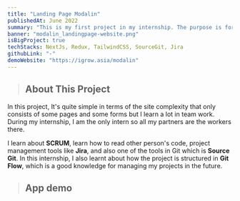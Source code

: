 ```yaml
---
title: "Landing Page Modalin"
publishedAt: June 2022
summary: "This is my first project in my internship. The purpose is for promotes new products and make them interested."
banner: "modalin_landingpage-website.png"
isBigProject: true
techStacks: NextJs, Redux, TailwindCSS, SourceGit, Jira
githubLink: "-"
demoWebsite: "https://igrow.asia/modalin"
---
```



> ## About This Project

In this project, It's quite simple in terms of the site complexity that only
consists of some pages and some forms but I learn a lot in team work. 
During my internship, I am the only intern so all my partners are the workers there. 

I learn about **SCRUM**, learn how to read other person's code, 
project management tools like **Jira**, and also one of the tools in Git which is **Source Git**. 
In this internship, I also learnt about how the project is structured
in **Git Flow**, which is a good knowledge for managing my projects in the future.

> ## App demo

<ImageGallery>
    <Image
        className="rounded-md cursor-pointer"
        src="/images/modalin_landingpage-website.png"
        alt=""
    />
    <Image
        className="rounded-md cursor-pointer"
        src="/images/modalin_landingpage-website-2.png"
        alt=""
    />
    <Image
        className="rounded-md cursor-pointer"
        src="/images/modalin_landingpage-website-3.png"
        alt=""
    />
    <Image
        className="rounded-md cursor-pointer"
        src="/images/modalin_landingpage-website-4.png"
        alt=""
    />
    <Image
        className="rounded-md cursor-pointer"
        src="/images/modalin_landingpage-website-5.png"
        alt=""
    />
    <Image
        className="rounded-md cursor-pointer"
        src="/images/modalin_landingpage-website-6.png"
        alt=""
    />
    <Image
        className="rounded-md cursor-pointer"
        src="/images/modalin_landingpage-website-7.png"
        alt=""
    />
</ImageGallery>

